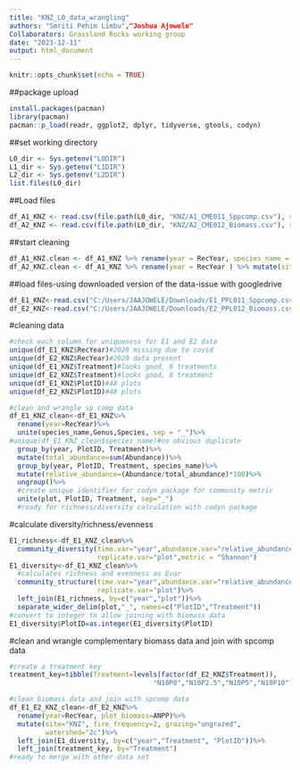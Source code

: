 ---
title: "KNZ_L0_data_wrangling"
authors: "Smriti Pehim Limbu","Joshua Ajowele"
Collaborators: Grassland Rocks working group
date: "2023-12-11"
output: html_document
---

```{r setup, include=FALSE}
knitr::opts_chunk$set(echo = TRUE)
```

##package upload
```{r}
install.packages(pacman)
library(pacman)
pacman::p_load(readr, ggplot2, dplyr, tidyverse, gtools, codyn)

```

##set working directory
```{r}
L0_dir <- Sys.getenv("L0DIR")
L1_dir <- Sys.getenv("L1DIR")
L2_dir <- Sys.getenv("L2DIR")
list.files(L0_dir)
```

##Load files

```{r}
df_A1_KNZ <- read.csv(file.path(L0_dir, "KNZ/A1_CME011_Sppcomp.csv"), stringsAsFactors = FALSE)
df_A2_KNZ <- read.csv(file.path(L0_dir, "KNZ/A2_CME012_Biomass.csv"), stringsAsFactors = FALSE)

```

##start cleaning

```{r}
df_A1_KNZ.clean <- df_A1_KNZ %>% rename(year = RecYear, species_name = Taxa)
df_A2_KNZ.clean <- df_A1_KNZ %>% rename(year = RecYear ) %>% mutate(site = "KNZ") %>% unite(plot, site, Watershed,Plot, sep ="_", remove=FALSE)

```

##load files-using downloaded version of the data-issue with googledrive
```{r}
df_E1_KNZ<-read.csv("C:/Users/JAAJOWELE/Downloads/E1_PPL011_Sppcomp.csv")
df_E2_KNZ<-read.csv("C:/Users/JAAJOWELE/Downloads/E2_PPL012_Biomass.csv")


```

#cleaning data
```{r}
#check each column for uniqueness for E1 and E2 data
unique(df_E1_KNZ$RecYear)#2020 missing due to covid
unique(df_E2_KNZ$RecYear)#2020 data present
unique(df_E1_KNZ$Treatment)#looks good, 8 treatments
unique(df_E2_KNZ$Treatment)#looks good, 8 treatment
unique(df_E1_KNZ$PlotID)#48 plots
unique(df_E2_KNZ$PlotID)#48 plots

#clean and wrangle sp comp data
df_E1_KNZ_clean<-df_E1_KNZ%>%
  rename(year=RecYear)%>%
  unite(species_name,Genus,Species, sep = "_")%>%
#unique(df_E1_KNZ_clean$species_name)#no obvious duplicate 
  group_by(year, PlotID, Treatment)%>%
  mutate(total_abundance=sum(Abundance))%>%
  group_by(year, PlotID, Treatment, species_name)%>%
  mutate(relative_abundance=(Abundance/total_abundance)*100)%>%
  ungroup()%>%
  #create unique identifier for codyn package for community metric
  unite(plot, PlotID, Treatment, sep="_")
  #ready for richness/diversity calculation with codyn package
```

#calculate diversity/richness/evenness
```{r}
E1_richness<-df_E1_KNZ_clean%>%
  community_diversity(time.var="year",abundance.var="relative_abundance",
                      replicate.var="plot",metric = "Shannon")
E1_diversity<-df_E1_KNZ_clean%>%
  #calculates richness and evenness as Evar
  community_structure(time.var="year",abundance.var="relative_abundance",
                      replicate.var="plot")%>%
  left_join(E1_richness, by=c("year","plot"))%>%
  separate_wider_delim(plot,"_", names=c("PlotID","Treatment"))
#convert to integer to allow joining with biomass data
E1_diversity$PlotID=as.integer(E1_diversity$PlotID)
```

#clean and wrangle complementary biomass data and join with spcomp data
```{r}
#create a treatment key
treatment_key=tibble(Treatment=levels(factor(df_E2_KNZ$Treatment)),                        treatment_key=c("control","N0P2.5","N0P5","N0P10",
                                    "N10P0","N10P2.5","N10P5","N10P10"))

#clean biomass data and join with spcomp data
df_E1_E2_KNZ_clean<-df_E2_KNZ%>%
  rename(year=RecYear, plot_biomass=ANPP)%>%
  mutate(site="KNZ", fire_frequency=2, grazing="ungrazed", 
         watershed="2c")%>%
  left_join(E1_diversity, by=c("year","Treatment", "PlotID"))%>%
  left_join(treatment_key, by="Treatment")
#ready to merge with other data set

```


